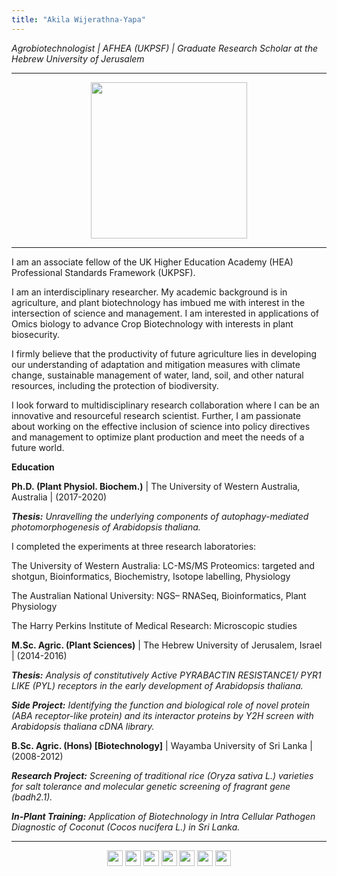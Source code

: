 ```yaml
---
title: "Akila Wijerathna-Yapa"
---
```

*Agrobiotechnologist | AFHEA (UKPSF) | Graduate Research Scholar at the Hebrew University of Jerusalem*

***

<center>
![](images/akila-riverside.jpg){width=250px}
</center>

***

I am an associate fellow of the UK Higher Education Academy (HEA) Professional Standards Framework (UKPSF).

I am an interdisciplinary researcher. My academic background is in agriculture, and plant biotechnology has imbued me with interest in the intersection of science and management. I am interested in applications of Omics biology to advance Crop Biotechnology with interests in plant biosecurity.

I firmly believe that the productivity of future agriculture lies in developing our understanding of adaptation and mitigation measures with climate change, sustainable management of water, land, soil, and other natural resources, including the protection of biodiversity.

I look forward to multidisciplinary research collaboration where I can be an innovative and resourceful research scientist. Further, I am passionate about working on the effective inclusion of science into policy directives and management to optimize plant production and meet the needs of a future world.


**Education**

**Ph.D. (Plant Physiol. Biochem.)** | The University of Western Australia, Australia | (2017-2020)

_**Thesis:**_ _Unravelling the underlying components of autophagy-mediated photomorphogenesis of Arabidopsis thaliana._

I completed the experiments at three research laboratories:

The University of Western Australia: LC-MS/MS Proteomics: targeted and shotgun, Bioinformatics, Biochemistry, Isotope labelling, Physiology

The Australian National University: NGS– RNASeq, Bioinformatics, Plant Physiology

The Harry Perkins Institute of Medical Research: Microscopic studies


**M.Sc. Agric. (Plant Sciences)** | The Hebrew University of Jerusalem, Israel | (2014-2016)

_**Thesis:**_ _Analysis of constitutively Active PYRABACTIN RESISTANCE1/ PYR1 LIKE (PYL) receptors in the early development of Arabidopsis thaliana._

_**Side Project:**_ _Identifying the function and biological role of novel protein (ABA receptor-like protein) and its interactor proteins by Y2H screen with Arabidopsis thaliana cDNA library._


**B.Sc. Agric. (Hons) [Biotechnology]** | Wayamba University of Sri Lanka | (2008-2012)

_**Research Project:**_ _Screening of traditional rice (Oryza sativa L.) varieties for salt tolerance and molecular genetic screening of fragrant gene (badh2.1)._ 

_**In-Plant Training:**_ _Application of Biotechnology in Intra Cellular Pathogen Diagnostic of Coconut (Cocos nucifera L.) in Sri Lanka._




***
<center>
[![](images/EN.png){width=25px}](akila.ymw@gmail.com) [![](images/Ln.png){width=25px}](https://www.linkedin.com/in/akila-wijerathna-yapa) [![](images/RG.png){width=25px}](https://www.researchgate.net/profile/Akila-Wijerathna-Yapa)  [![](images/GS.png){width=25px}](https://scholar.google.com/citations?user=VABVqKIAAAAJ&hl=en) [![](images/ID.png){width=25px}](https://orcid.org/0000-0003-1935-8590) [![](images/TW.png){width=25px}](https://twitter.com/AkilaWijerathna) [![](images/GH.png){width=25px}](https://github.com/AkilaWijerathnaYapa)
</center>
